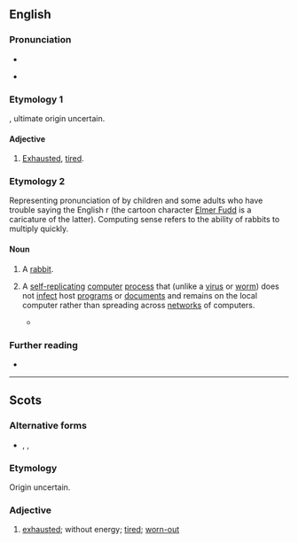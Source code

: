 ==English==

===Pronunciation===
* {{IPA|en|/ˈwæbɪt/}}
* {{audio|en|LL-Q1860 (eng)-Vealhurl-wabbit.wav|Audio (RP)}}
*: {{rhymes|en|æbɪt|s=2}}

===Etymology 1===
{{etyl|sco|en}} {{m|sco|wabbit}}, ultimate origin uncertain.

====Adjective====
{{en-adj}}

# {{lb|en|Scotland}} [[exhausted|Exhausted]], [[tired]].

===Etymology 2===
Representing pronunciation of {{m|en|rabbit}} by children and some adults who have trouble saying the English r (the cartoon character [[w:Elmer Fudd|Elmer Fudd]] is a caricature of the latter). Computing sense refers to the ability of rabbits to multiply quickly.

====Noun====
{{en-noun}}

# {{lb|en|humorous|childish|pronunciation spelling}} A [[rabbit]].
# {{lb|en|computing}} A [[self-replicating]] [[computer]] [[process]] that (unlike a [[virus]] or [[worm]]) does not [[infect]] host [[program]]s or [[document]]s and remains on the local computer rather than spreading across [[network]]s of computers. {{defdate|from 1974}}
#: {{cot|en|fork bomb}}
#* {{quote-book|en|editor=Steve Jones|author=Philip E. N. Howard|title=Encyclopedia of New Media|year=2002|publisher=SAGE Publications|entry=Hacktivism|page=216|pageurl=https://books.google.com/books?id=YgVzAwAAQBAJ&pg=PA216&dq=%22wabbit%22+virus&hl=&cd=3&source=gbs_api#v=onepage&q=%22wabbit%22%20virus&f=false|isbn=978-1-4522-6528-5|passage=For example, a hacker might write a quine virus program that generates complete copies of itself as part of its output, a worm virus program that reproduces itself across a network, or a '''wabbit''' virus program designed to perpetually duplicate itself,  at least until the system crashes. In contrast to the '''wabbit's''' slow growth, a fork bomb quickly generates multiple copies itself.}}

===Further reading===
* {{pedia|fork bomb}}


----

==Scots==

===Alternative forms===
* {{l|sco|wibbit}}, {{l|sco|wubbit}}, {{l|sco|wappit}}

===Etymology===
Origin uncertain.

===Adjective===
{{sco-adj}}

# [[exhausted]]; without energy; [[tired]]; [[worn-out]]